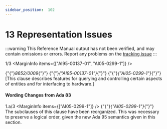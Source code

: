 ```yaml
---
sidebar_position:  102
---
```


# 13 Representation Issues

:::warning
This Reference Manual output has not been verified,
and may contain omissions or errors.
Report any problems on the [tracking issue](https://github.com/ada-lang-io/ada-lang-io/issues/20)
:::


<MarginText>1/3</MarginText>
<MarginInfo items={["AI95-00137-01", "AI05-0299-1"]} />
<p>{"{"}<em>8652/0009</em>{"}"} {"{"}<em>{"AI95-00137-01"}</em>{"}"} {"{"}<em>{"AI05-0299-1"}</em>{"}"} <br />[This clause describes features for querying and controlling certain aspects of entities and for interfacing to hardware.] <br /></p>


#### Wording Changes from Ada 83

<MarginText>1.a/3</MarginText>
<MarginInfo items={["AI05-0299-1"]} />
<Admonition type="aarm" aarm="note" title="Note: ">
{"{"}<em>{"AI05-0299-1"}</em>{"}"} <br />The subclauses of this clause have been reorganized. This was necessary to preserve a logical order, given the new Ada 95 semantics given in this section. <br /></Admonition>

